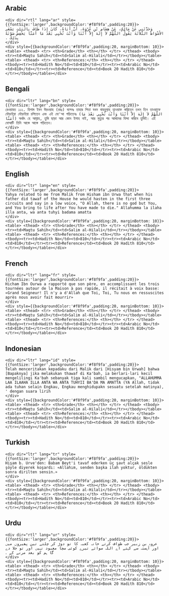 ## Arabic


    <div dir="rtl" lang="ar" style={{fontSize:'larger',backgroundColor:'#f8f9fa',padding:20}}>
    وَحَدَّثَنِي عَنْ مَالِكٍ، عَنْ هِشَامِ بْنِ عُرْوَةَ، أَنَّ أَبَاهُ، كَانَ إِذَا طَافَ بِالْبَيْتِ يَسْعَى الأَشْوَاطَ الثَّلاَثَةَ يَقُولُ اللَّهُمَّ لاَ إِلَهَ إِلاَّ أَنْتَا وَأَنْتَ تُحْيِي بَعْدَ مَا أَمَتَّا يَخْفِضُ صَوْتَهُ بِذَلِكَ ‏.‏
    </div>
    <div style={{backgroundColor:'#f8f9fa',padding:20, marginBottom: 10}}><table> <thead> <tr> <th>Grade</th> <th></th> </tr> </thead> <tbody> <tr><td>Maqtu Sahih</td><td>Salim al-Hilali</td></tr></tbody></table><table> <thead> <tr> <th>References:</th> <th></th> </tr> </thead> <tbody><tr><td>Hadith No</td><td>810</td></tr><tr><td>Arabic No</td><td>810</td></tr><tr><td>Reference</td><td>Book 20 Hadith 810</td></tr></tbody></table></div>

## Bengali


    <div dir="ltr" lang="bn" style={{fontSize:'larger',backgroundColor:'#f8f9fa',padding:20}}>
    রেওয়ায়ত ১১২. হিশাম ইবন উরওয়াহ (রহঃ) বলেনঃ তাহার পিতা যখন বায়তুল্লাহ্ তাওয়াফ করিতেন তখন তিন তাওয়াফে দৌড়াইয়া দৌড়াইয়া চলিতেন এবং এই দো'আ পড়িতেনঃ (اللَّهُمَّ لاَ إِلَهَ إِلاَّ أَنْتَا وَأَنْتَ تُحْيِي بَعْدَ مَا أَمَتَّا) অর্থাৎ হে আল্লাহ, তুমি ছাড়া আর কোন ইলাহ নাই, আর মৃত্যুর পর আমাদের যিন্দা করিবে তুমিই। এই দোআটি তিনি আস্তে আস্তে পড়িতেন।
    </div>
    <div style={{backgroundColor:'#f8f9fa',padding:20, marginBottom: 10}}><table> <thead> <tr> <th>Grade</th> <th></th> </tr> </thead> <tbody> <tr><td>Maqtu Sahih</td><td>Salim al-Hilali</td></tr></tbody></table><table> <thead> <tr> <th>References:</th> <th></th> </tr> </thead> <tbody><tr><td>Hadith No</td><td>810</td></tr><tr><td>Arabic No</td><td>810</td></tr><tr><td>Reference</td><td>Book 20 Hadith 810</td></tr></tbody></table></div>

## English


    <div dir="ltr" lang="en" style={{fontSize:'larger',backgroundColor:'#f8f9fa',padding:20}}>
    Yahya related to me from Malik from Hisham ibn Urwa that when his father did tawaf of the House he would hasten in the first three circuits and say in a low voice, "O Allah, there is no god but You, and You bring to life after You have made to die." Allahumma la ilaha illa anta, wa anta tuhyi badama amatta
    </div>
    <div style={{backgroundColor:'#f8f9fa',padding:20, marginBottom: 10}}><table> <thead> <tr> <th>Grade</th> <th></th> </tr> </thead> <tbody> <tr><td>Maqtu Sahih</td><td>Salim al-Hilali</td></tr></tbody></table><table> <thead> <tr> <th>References:</th> <th></th> </tr> </thead> <tbody><tr><td>Hadith No</td><td>810</td></tr><tr><td>Arabic No</td><td>810</td></tr><tr><td>Reference</td><td>Book 20 Hadith 810</td></tr></tbody></table></div>

## French


    <div dir="ltr" lang="fr" style={{fontSize:'larger',backgroundColor:'#f8f9fa',padding:20}}>
    Hicham Ibn Ourwa a rapporté que son père, en accomplissant les trois tournées autour de la Maison à pas rapide, il récitait à voix basse: «Grand Seigneur! Il n'y a d'Allah que Toi, Toi, Tu nous en ressuscites après nous avoir fait mourrir»
    </div>
    <div style={{backgroundColor:'#f8f9fa',padding:20, marginBottom: 10}}><table> <thead> <tr> <th>Grade</th> <th></th> </tr> </thead> <tbody> <tr><td>Maqtu Sahih</td><td>Salim al-Hilali</td></tr></tbody></table><table> <thead> <tr> <th>References:</th> <th></th> </tr> </thead> <tbody><tr><td>Hadith No</td><td>810</td></tr><tr><td>Arabic No</td><td>810</td></tr><tr><td>Reference</td><td>Book 20 Hadith 810</td></tr></tbody></table></div>

## Indonesian


    <div dir="ltr" lang="id" style={{fontSize:'larger',backgroundColor:'#f8f9fa',padding:20}}>
    Telah menceritakan kepadaku dari Malik dari [Hisyam bin Urwah] bahwa [Bapaknya] jika melakukan thawaf di Ka'bah, ia berlari-lari kecil mengelilingi Ka'bah sebanyak tiga kali sambil mengucapkan, "ALLAHUMMA LAA ILAAHA ILLA ANTA WA ANTA TUHYII BA'DA MA AMATTA (YA Allah, tidak ada tuhan selain Engkau, Engkau menghidupakn sesuatu setelah matinya), ' dengan suara lirih
    </div>
    <div style={{backgroundColor:'#f8f9fa',padding:20, marginBottom: 10}}><table> <thead> <tr> <th>Grade</th> <th></th> </tr> </thead> <tbody> <tr><td>Maqtu Sahih</td><td>Salim al-Hilali</td></tr></tbody></table><table> <thead> <tr> <th>References:</th> <th></th> </tr> </thead> <tbody><tr><td>Hadith No</td><td>810</td></tr><tr><td>Arabic No</td><td>810</td></tr><tr><td>Reference</td><td>Book 20 Hadith 810</td></tr></tbody></table></div>

## Turkish


    <div dir="ltr" lang="tr" style={{fontSize:'larger',backgroundColor:'#f8f9fa',padding:20}}>
    Hişam b. Urve'den: Babam Beyt'i tavaf ederken üç şavt alçak sesle şöyle diyerek koşardı: «Allahım, senden başka ilah yoktur, öldükten sonra dirilten sensin.»
    </div>
    <div style={{backgroundColor:'#f8f9fa',padding:20, marginBottom: 10}}><table> <thead> <tr> <th>Grade</th> <th></th> </tr> </thead> <tbody> <tr><td>Maqtu Sahih</td><td>Salim al-Hilali</td></tr></tbody></table><table> <thead> <tr> <th>References:</th> <th></th> </tr> </thead> <tbody><tr><td>Hadith No</td><td>810</td></tr><tr><td>Arabic No</td><td>810</td></tr><tr><td>Reference</td><td>Book 20 Hadith 810</td></tr></tbody></table></div>

## Urdu


    <div dir="rtl" lang="ur" style={{fontSize:'larger',backgroundColor:'#f8f9fa',padding:20}}>
    عروہ بن زبیر جب طواف کرتے خانہ کعبہ کا تو دوڑ کر چلتے تین پھیروں میں اور آہستہ سے کہتے اے اللہ سوائے تیرے کوئی سچا معبود نہیں اور تو جلا دے گا ہم کو بعد مرنے کے ۔
    </div>
    <div style={{backgroundColor:'#f8f9fa',padding:20, marginBottom: 10}}><table> <thead> <tr> <th>Grade</th> <th></th> </tr> </thead> <tbody> <tr><td>Maqtu Sahih</td><td>Salim al-Hilali</td></tr></tbody></table><table> <thead> <tr> <th>References:</th> <th></th> </tr> </thead> <tbody><tr><td>Hadith No</td><td>810</td></tr><tr><td>Arabic No</td><td>810</td></tr><tr><td>Reference</td><td>Book 20 Hadith 810</td></tr></tbody></table></div>